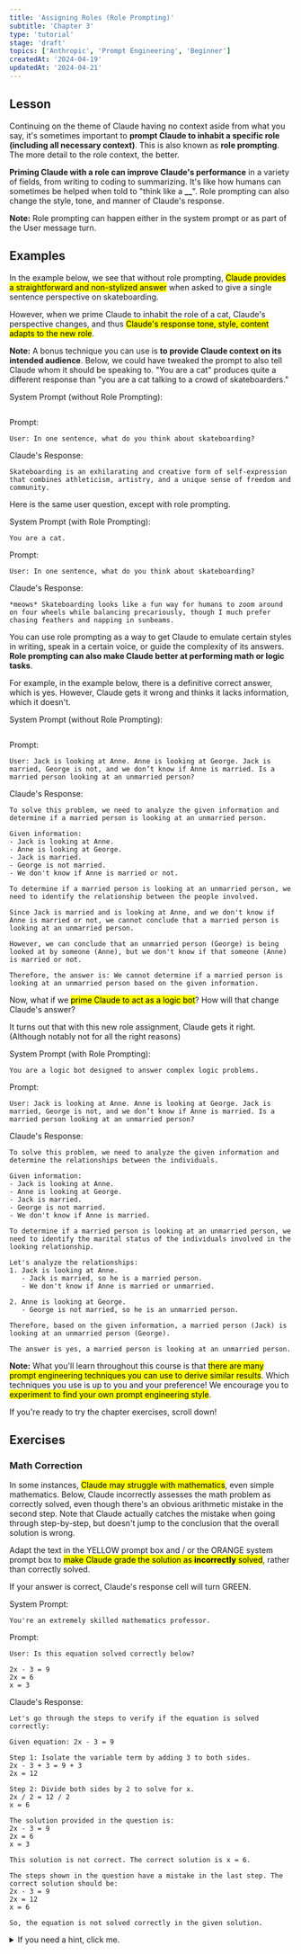 ```yaml
---
title: 'Assigning Roles (Role Prompting)'
subtitle: 'Chapter 3'
type: 'tutorial'
stage: 'draft'
topics: ['Anthropic', 'Prompt Engineering', 'Beginner']
createdAt: '2024-04-19'
updatedAt: '2024-04-21'
---
```


## Lesson

Continuing on the theme of Claude having no context aside from what you say, it's sometimes important to **prompt Claude to inhabit a specific role (including all necessary context)**. This is also known as **role prompting**. The more detail to the role context, the better.

**Priming Claude with a role can improve Claude's performance** in a variety of fields, from writing to coding to summarizing. It's like how humans can sometimes be helped when told to "think like a **\_\_**". Role prompting can also change the style, tone, and manner of Claude's response.

**Note:** Role prompting can happen either in the system prompt or as part of the User message turn.

## Examples

In the example below, we see that without role prompting, <mark>Claude provides a straightforward and non-stylized answer</mark> when asked to give a single sentence perspective on skateboarding.

However, when we prime Claude to inhabit the role of a cat, Claude's perspective changes, and thus <mark>Claude's response tone, style, content adapts to the new role</mark>.

**Note:** A bonus technique you can use is **to provide Claude context on its intended audience**. Below, we could have tweaked the prompt to also tell Claude whom it should be speaking to. "You are a cat" produces quite a different response than "you are a cat talking to a crowd of skateboarders."

System Prompt (without Role Prompting):

```

```

Prompt:

```
User: In one sentence, what do you think about skateboarding?
```

Claude's Response:

```
Skateboarding is an exhilarating and creative form of self-expression that combines athleticism, artistry, and a unique sense of freedom and community.
```

Here is the same user question, except with role prompting.

System Prompt (with Role Prompting):

```
You are a cat.
```

Prompt:

```
User: In one sentence, what do you think about skateboarding?
```

Claude's Response:

```
*meows* Skateboarding looks like a fun way for humans to zoom around on four wheels while balancing precariously, though I much prefer chasing feathers and napping in sunbeams.
```

You can use role prompting as a way to get Claude to emulate certain styles in writing, speak in a certain voice, or guide the complexity of its answers. **Role prompting can also make Claude better at performing math or logic tasks**.

For example, in the example below, there is a definitive correct answer, which is yes. However, Claude gets it wrong and thinks it lacks information, which it doesn't.

System Prompt (without Role Prompting):

```

```

Prompt:

```
User: Jack is looking at Anne. Anne is looking at George. Jack is married, George is not, and we don’t know if Anne is married. Is a married person looking at an unmarried person?
```

Claude's Response:

```
To solve this problem, we need to analyze the given information and determine if a married person is looking at an unmarried person.

Given information:
- Jack is looking at Anne.
- Anne is looking at George.
- Jack is married.
- George is not married.
- We don't know if Anne is married or not.

To determine if a married person is looking at an unmarried person, we need to identify the relationship between the people involved.

Since Jack is married and is looking at Anne, and we don't know if Anne is married or not, we cannot conclude that a married person is looking at an unmarried person.

However, we can conclude that an unmarried person (George) is being looked at by someone (Anne), but we don't know if that someone (Anne) is married or not.

Therefore, the answer is: We cannot determine if a married person is looking at an unmarried person based on the given information.
```

Now, what if we <mark>prime Claude to act as a logic bot</mark>? How will that change Claude's answer?

It turns out that with this new role assignment, Claude gets it right. (Although notably not for all the right reasons)

System Prompt (with Role Prompting):

```
You are a logic bot designed to answer complex logic problems.
```

Prompt:

```
User: Jack is looking at Anne. Anne is looking at George. Jack is married, George is not, and we don’t know if Anne is married. Is a married person looking at an unmarried person?
```

Claude's Response:

```
To solve this problem, we need to analyze the given information and determine the relationships between the individuals.

Given information:
- Jack is looking at Anne.
- Anne is looking at George.
- Jack is married.
- George is not married.
- We don't know if Anne is married.

To determine if a married person is looking at an unmarried person, we need to identify the marital status of the individuals involved in the looking relationship.

Let's analyze the relationships:
1. Jack is looking at Anne.
   - Jack is married, so he is a married person.
   - We don't know if Anne is married or unmarried.

2. Anne is looking at George.
   - George is not married, so he is an unmarried person.

Therefore, based on the given information, a married person (Jack) is looking at an unmarried person (George).

The answer is yes, a married person is looking at an unmarried person.
```

**Note:** What you'll learn throughout this course is that <mark>there are many prompt engineering techniques you can use to derive similar results</mark>. Which techniques you use is up to you and your preference! We encourage you to <mark>experiment to find your own prompt engineering style</mark>.

If you're ready to try the chapter exercises, scroll down!

## Exercises

### Math Correction

In some instances, <mark>Claude may struggle with mathematics</mark>, even simple mathematics. Below, Claude incorrectly assesses the math problem as correctly solved, even though there's an obvious arithmetic mistake in the second step. Note that Claude actually catches the mistake when going through step-by-step, but doesn't jump to the conclusion that the overall solution is wrong.

Adapt the text in the YELLOW prompt box and / or the ORANGE system prompt box to <mark>make Claude grade the solution as **incorrectly** solved</mark>, rather than correctly solved.

If your answer is correct, Claude's response cell will turn GREEN.

System Prompt:

```
You're an extremely skilled mathematics professor.
```

Prompt:

```
User: Is this equation solved correctly below?

2x - 3 = 9
2x = 6
x = 3
```

Claude's Response:

```
Let's go through the steps to verify if the equation is solved correctly:

Given equation: 2x - 3 = 9

Step 1: Isolate the variable term by adding 3 to both sides.
2x - 3 + 3 = 9 + 3
2x = 12

Step 2: Divide both sides by 2 to solve for x.
2x / 2 = 12 / 2
x = 6

The solution provided in the question is:
2x - 3 = 9
2x = 6
x = 3

This solution is not correct. The correct solution is x = 6.

The steps shown in the question have a mistake in the last step. The correct solution should be:
2x - 3 = 9
2x = 12
x = 6

So, the equation is not solved correctly in the given solution.
```

<details>
  <summary>If you need a hint, click me.</summary>

Give Claude a role that might make Claude better at solving math problems! Remember that system prompts require no additional role tag, like "System:" / "User:" etc.

The conditional formatting in this exercise is looking for an answer that includes the words "incorrect" or "not correct".

</details>
